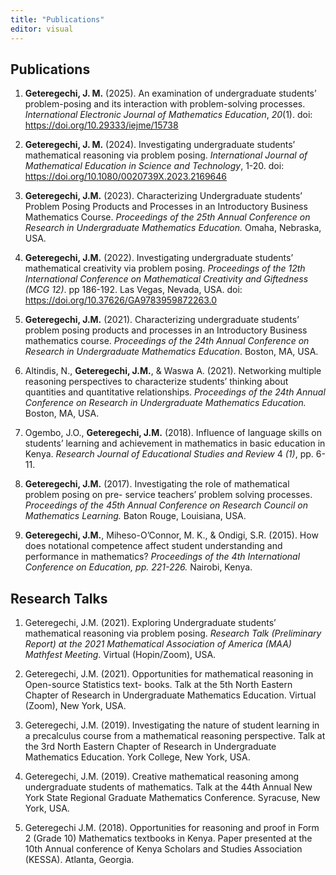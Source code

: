 ```yaml
---
title: "Publications"
editor: visual
---
```


## Publications

1)  **Geteregechi, J. M.** (2025). An examination of undergraduate students’ problem-posing and its interaction with problem-solving processes. *International Electronic Journal of Mathematics Education*, *20*(1). doi: <https://doi.org/10.29333/iejme/15738>

2)  **Geteregechi, J. M.** (2024). Investigating undergraduate students' mathematical reasoning via problem posing. *International Journal of Mathematical Education in Science and Technology*, 1-20. doi: <https://doi.org/10.1080/0020739X.2023.2169646>

3)  **Geteregechi, J.M.** (2023). Characterizing Undergraduate students' Problem Posing Products and Processes in an Introductory Business Mathematics Course. *Proceedings of the 25th Annual Conference on Research in Undergraduate Mathematics Education.* Omaha, Nebraska, USA.

4)  **Geteregechi, J.M.** (2022). Investigating undergraduate students' mathematical creativity via problem posing. *Proceedings of the 12th International Conference on Mathematical Creativity and Giftedness (MCG 12)*. pp 186-192. Las Vegas, Nevada, USA. doi: <https://doi.org/10.37626/GA9783959872263.0>

5)  **Geteregechi, J.M.** (2021). Characterizing undergraduate students' problem posing products and processes in an Introductory Business mathematics course. *Proceedings of the 24th Annual Conference on Research in Undergraduate Mathematics Education*. Boston, MA, USA.

6)  Altindis, N., **Geteregechi, J.M.**, & Waswa A. (2021). Networking multiple reasoning perspectives to characterize students' thinking about quantities and quantitative relationships. *Proceedings of the 24th Annual Conference on Research in Undergraduate Mathematics Education.* Boston, MA, USA.

7)  Ogembo, J.O., **Geteregechi, J.M.** (2018). Influence of language skills on students' learning and achievement in mathematics in basic education in Kenya. *Research Journal of Educational Studies and Review* 4 *(1)*, pp. 6-11.

8)  **Geteregechi, J.M.** (2017). Investigating the role of mathematical problem posing on pre- service teachers' problem solving processes. *Proceedings of the 45th Annual Conference on Research Council on Mathematics Learning.* Baton Rouge, Louisiana, USA.

9)  **Geteregechi, J.M.**, Miheso-O'Connor, M. K., & Ondigi, S.R. (2015). How does notational competence affect student understanding and performance in mathematics? *Proceedings of the 4th International Conference on Education, pp. 221-226.* Nairobi, Kenya.

## Research Talks

1)  Geteregechi, J.M. (2021). Exploring Undergraduate students' mathematical reasoning via problem posing. *Research Talk (Preliminary Report) at the 2021 Mathematical Association of America (MAA) Mathfest Meeting*. Virtual (Hopin/Zoom), USA.

2)  Geteregechi, J.M. (2021). Opportunities for mathematical reasoning in Open-source Statistics text- books. Talk at the 5th North Eastern Chapter of Research in Undergraduate Mathematics Education. Virtual (Zoom), New York, USA.

3)  Geteregechi, J.M. (2019). Investigating the nature of student learning in a precalculus course from a mathematical reasoning perspective. Talk at the 3rd North Eastern Chapter of Research in Undergraduate Mathematics Education. York College, New York, USA.

4)  Geteregechi, J.M. (2019). Creative mathematical reasoning among undergraduate students of mathematics. Talk at the 44th Annual New York State Regional Graduate Mathematics Conference. Syracuse, New York, USA.

5)  Geteregechi J.M. (2018). Opportunities for reasoning and proof in Form 2 (Grade 10) Mathematics textbooks in Kenya. Paper presented at the 10th Annual conference of Kenya Scholars and Studies Association (KESSA). Atlanta, Georgia.

